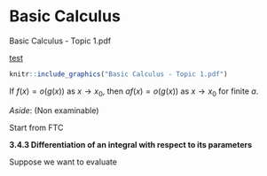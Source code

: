 # Basic Calculus

Basic Calculus - Topic 1.pdf

[test]("Basic Calculus - Topic 1.pdf")

```r
knitr::include_graphics("Basic Calculus - Topic 1.pdf") 
```

If $f(x) = o(g(x))$ as $x \to x_0$, then $af(x) = o(g(x))$ as $x \to x_0$ for finite $a$.

*Aside*: (Non examinable)


::: {.proof name="Sketch proof of Taylor's Theorem"}
Start from FTC
\begin{align*}
    \int_{0}^{x} f'(t) \,dt &= f(x) - f(0) \\
    \implies f(x) &= f(0) + \int_{0}^{x} f'(t) \,dt \\
    &= f(0) + \int_{0}^{x} \frac{d (t - x)}{d t} * f'(t) \,dt \\
    &= f(0) + [ (t - x) f'(t)]^{t = x}_{t = 0} - \int_{0}^{t} (t - x) f''(t) \,dt \\
    &= f(0) + xf'(0) - \frac{1}{2} \int_{0}^{t} \frac{d (t-x)^2}{d t} f''(t) \,dt \\
    &= f(0) + xf'(0) - \frac{1}{2} [(t-x)^2 f''(t)]^{t = x}_{t = 0} - \int_{0}^{t} + \frac{1}{2} \int_{0}^{t} (t - x)^2 f'''(t) \,dt \\
    &= f(0) + xf'(0) + \frac{1}{2} x^2 f''(0) + \frac{1}{2} \int_{0}^{t} (t - x)^2 f'''(t) \,dt \\
    &\;\;\vdots \\
    &= f(0) + xf'(0) + \frac{x^2}{2!} f''(0) + \ldots + \frac{x^n}{n!} f^{(n)}(0) + \frac{1}{n!} \int_{0}^{x} (t - x)^n f^{(n + 1)}(t) \,dt \\
    &\text{By MVT the remainder = somehow} \\
    &= \frac{x^{(n+1)}}{(n + 1)!} f^{(n + 1)}(x_n) \text{ where } x_n \in [0, x]
\end{align*} 
:::

**3.4.3 Differentiation of an integral with respect to its parameters**

::: {.example}
Suppose we want to evaluate
\begin{align*}
    \int_{0}^{\infty} x^n e^{-x} \,dx \text{ where n is an integer} \\
    \text{Let } I(\lambda) = \int_{0}^{\infty} e^{-\lambda x} \,dx = \frac{1}{\lambda} \\
    \frac{d^n}{d \lambda^n} I = \int_{0}^{\infty} (-x)^n e^{-\lambda x} \,dx = (-1)^n \frac{n!}{\lambda^{n + 1}} \\
    \text{set } \lambda = 1 \text{ and we get } \int_{0}^{\infty} x^n e^{-x} \,dx = n!
\end{align*} 
:::